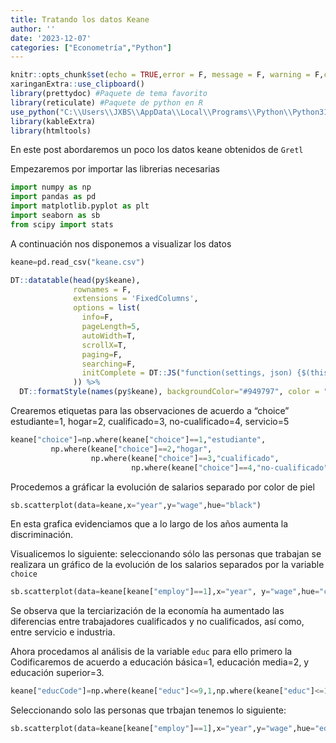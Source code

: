```yaml
---
title: Tratando los datos Keane
author: ''
date: '2023-12-07'
categories: ["Econometría","Python"]
---
```


```r
knitr::opts_chunk$set(echo = TRUE,error = F, message = F, warning = F,comment = "") #c. habitual
xaringanExtra::use_clipboard()
library(prettydoc) #Paquete de tema favorito
library(reticulate) #Paquete de python en R
use_python("C:\\Users\\JXBS\\AppData\\Local\\Programs\\Python\\Python312\\python.exe")
library(kableExtra)
library(htmltools)
```

En este post abordaremos un poco los datos keane obtenidos de `Gretl`

Empezaremos por importar las librerias necesarias

```python
import numpy as np
import pandas as pd
import matplotlib.pyplot as plt 
import seaborn as sb
from scipy import stats
```

A continuación nos disponemos a visualizar los datos

```python
keane=pd.read_csv("keane.csv")

```

```r
DT::datatable(head(py$keane),
              rownames = F,
              extensions = 'FixedColumns',
              options = list(
                info=F,
                pageLength=5,
                autoWidth=T,
                scrollX=T,
                paging=F,
                searching=F,
                initComplete = DT::JS("function(settings, json) {$(this.api().table().header()).css({'font-size' : '12px','color':'#fff','background-color':'#3C3B3A'});}")
              )) %>% 
  DT::formatStyle(names(py$keane), backgroundColor="#949797", color = "#F6FBFB")
```

Crearemos etiquetas para las observaciones de acuerdo a "choice" estudiante=1, hogar=2, cualificado=3, no-cualificado=4, servicio=5

```python
keane["choice"]=np.where(keane["choice"]==1,"estudiante",
         np.where(keane["choice"]==2,"hogar",
                  np.where(keane["choice"]==3,"cualificado",
                           np.where(keane["choice"]==4,"no-cualificado","servicio"))))
```

Procedemos a gráficar la evolución de salarios separado por color de piel

```python
sb.scatterplot(data=keane,x="year",y="wage",hue="black")
```

En esta grafica evidenciamos que a lo largo de los años aumenta la discriminación.

Visualicemos lo siguiente: seleccionando sólo las personas que trabajan se realizara un gráfico de la evolución de los salarios separados por la variable `choice`

```python
sb.scatterplot(data=keane[keane["employ"]==1],x="year", y="wage",hue="choice")

```

Se observa que la terciarización de la economía ha aumentado las diferencias entre trabajadores cualificados y no cualificados, así como, entre servicio e industria.

Ahora procedamos al análisis de la variable `educ` para ello primero la Codificaremos de acuerdo a educación básica=1, educación media=2, y educación superior=3.

```python
keane["educCode"]=np.where(keane["educ"]<=9,1,np.where(keane["educ"]<=12,2,3))
```

Seleccionando solo las personas que trbajan tenemos lo siguiente:

```python
sb.scatterplot(data=keane[keane["employ"]==1],x="year",y="wage",hue="educCode")
```
